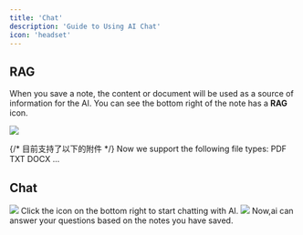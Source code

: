 ```yaml
---
title: 'Chat'
description: 'Guide to Using AI Chat'
icon: 'headset'
---
```



## RAG
When you save a note, the content or document will be used as a source of information for the AI.
You can see the bottom right of the note has a **RAG** icon.

<img className="rounded-2xl" src="/images/2024-11-30-09-48-27.png" />

{/* 目前支持了以下的附件 */}
Now we support the following file types:
<CardGroup>
  <Card title="PDF" icon="file-pdf" horizontal >
    PDF
  </Card>
  <Card title="TXT" icon="file" horizontal >
    TXT
  </Card>
  <Card title="DOCX" icon="file-doc" horizontal >
    DOCX
  </Card>
  <Card title="More" icon="info" horizontal >
    ...
  </Card>
</CardGroup>



## Chat
<img className="rounded-2xl" src="/images/2024-11-30-09-46-04.png" />
Click the icon on the bottom right to start chatting with AI.
<img className="rounded-2xl" src="/images/2024-11-30-10-31-20.png" />
Now,ai can answer your questions based on the notes you have saved.
